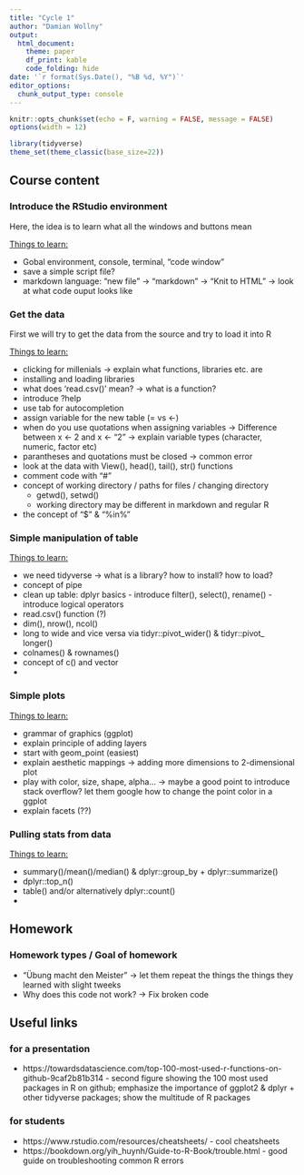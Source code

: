 ```yaml
---
title: "Cycle 1"
author: "Damian Wollny"
output:
  html_document:
    theme: paper
    df_print: kable
    code_folding: hide
date: '`r format(Sys.Date(), "%B %d, %Y")`'
editor_options: 
  chunk_output_type: console
---
```


```r
knitr::opts_chunk$set(echo = F, warning = FALSE, message = FALSE)
options(width = 12)
```

```r
library(tidyverse)
theme_set(theme_classic(base_size=22))
```

## Course content

### Introduce the RStudio environment

Here, the idea is to learn what all the windows and buttons mean

<u>Things to learn:</u>
 
 - Gobal environment, console, terminal, "code window"
 - save a simple script file?
 - markdown language: "new file" -> "markdown" -> "Knit to HTML" -> look at what code ouput looks like 
 
### Get the data

First we will try to get the data from the source and try to load it into R

<u>Things to learn:</u>

 - clicking for millenials -> explain what functions, libraries etc. are
  - installing and loading libraries 
 - what does 'read.csv()' mean? -> what is a function?
 - introduce ?help
 - use tab for autocompletion
 - assign variable for the new table (= vs <-)
 - when do you use quotations when assigning variables -> Difference between x <- 2 and x <- "2" -> explain variable types (character, numeric, factor etc)
 - parantheses and quotations must be closed -> common error
 - look at the data with View(), head(), tail(), str() functions
 - comment code with "#"
 - concept of working directory / paths for files / changing directory 
    - getwd(), setwd()
    - working directory may be different in markdown and regular R
 - the concept of "$" & "%in%"

### Simple manipulation of table

<u>Things to learn:</u>

 - we need tidyverse -> what is a library? how to install? how to load?
 - concept of pipe
 - clean up table: dplyr basics - introduce filter(), select(), rename() - introduce logical operators
 - read.csv() function (?)
 - dim(), nrow(), ncol()
 - long to wide and vice versa via tidyr::pivot_wider() & tidyr::pivot_ longer()
 - colnames() & rownames()
 - concept of c() and vector
 - 

### Simple plots

<u>Things to learn:</u>

 - grammar of graphics (ggplot)
 - explain principle of adding layers
 - start with geom_point (easiest)
 - explain aesthetic mappings -> adding more dimensions to 2-dimensional plot
 - play with color, size, shape, alpha... -> maybe a good point to introduce stack overflow? let them google how to change the point color in a ggplot
 - explain facets (??)
 
### Pulling stats from data

<u>Things to learn:</u>

* summary()/mean()/median() & dplyr::group_by + dplyr::summarize()
* dplyr::top_n() 
* table() and/or alternatively dplyr::count()
* 

## Homework

### Homework types / Goal of homework

 - "Übung macht den Meister" -> let them repeat the things the things they learned with slight tweeks
 - Why does this code not work? -> Fix broken code


## Useful links 
### for a presentation

  * https://towardsdatascience.com/top-100-most-used-r-functions-on-github-9caf2b81b314 - second figure showing the 100 most used packages in R on github; emphasize the importance of ggplot2 & dplyr + other tidyverse packages; show the multitude of R packages
  
### for students

  * https://www.rstudio.com/resources/cheatsheets/ - cool cheatsheets 
  * https://bookdown.org/yih_huynh/Guide-to-R-Book/trouble.html - good guide on troubleshooting common R errors
  